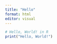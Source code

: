 ---
title: "Hello"
format: html
editor: visual
---

```{r}
# Hello, World! in R
print("Hello, World!")
```
